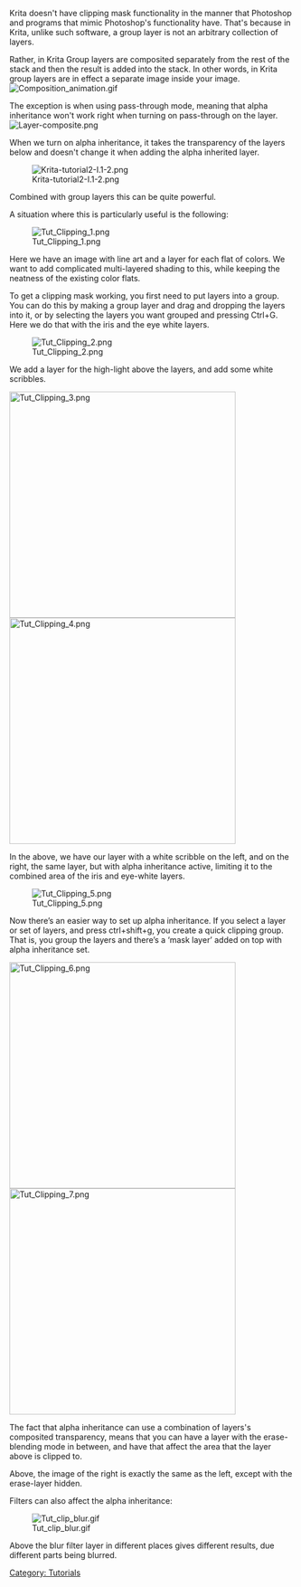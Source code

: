Krita doesn't have clipping mask functionality in the manner that Photoshop and programs that mimic Photoshop's functionality have. That's because in Krita, unlike such software, a group layer is not an arbitrary collection of layers.

Rather, in Krita Group layers are composited separately from the rest of the stack and then the result is added into the stack. In other words, in Krita group layers are in effect a separate image inside your image.
[[File:Composition animation.gif|center]]

The exception is when using pass-through mode, meaning that alpha inheritance won't work right when turning on pass-through on the layer.
[[File:Layer-composite.png|center]]

When we turn on alpha inheritance, it takes the transparency of the layers below and doesn't change it when adding the alpha inherited layer.

[[File:Krita-tutorial2-I.1-2.png|center]]

Combined with group layers this can be quite powerful.

A situation where this is particularly useful is the following:

[[File:Tut Clipping 1.png|center]]

Here we have an image with line art and a layer for each flat of colors. We want to add complicated multi-layered shading to this, while keeping the neatness of the existing color flats.

To get a clipping mask working, you first need to put layers into a group. You can do this by making a group layer and drag and dropping the layers into it, or by selecting the layers you want grouped and pressing Ctrl+G. Here we do that with the iris and the eye white layers.

[[File:Tut Clipping 2.png|center]]

We add a layer for the high-light above the layers, and add some white scribbles.

[[File:Tut Clipping 3.png|400px]]
[[File:Tut Clipping 4.png|400px]]

In the above, we have our layer with a white scribble on the left, and on the right, the same layer, but with alpha inheritance active, limiting it to the combined area of the iris and eye-white layers.

[[File:Tut Clipping 5.png|center]]

Now there’s an easier way to set up alpha inheritance. If you select a layer or set of layers, and press ctrl+shift+g, you create a quick clipping group. That is, you group the layers and there’s a ‘mask layer’ added on top with alpha inheritance set.

[[File:Tut Clipping 6.png|400px]][[File:Tut Clipping 7.png|400px]]

The fact that alpha inheritance can use a combination of layers's composited transparency, means that you can have a layer with the erase-blending mode in between, and have that affect the area that the layer above is clipped to.

Above, the image of the right is exactly the same as the left, except with the erase-layer hidden.

Filters can also affect the alpha inheritance:

[[File:Tut clip blur.gif|center]]

Above the blur filter layer in different places gives different results, due different parts being blurred.

[[Category: Tutorials]]
